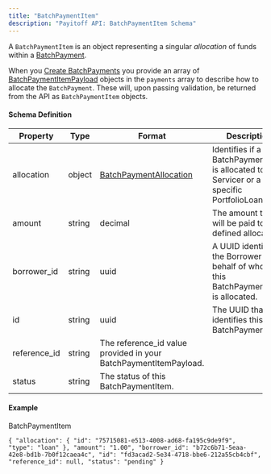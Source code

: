 ```yaml
---
title: "BatchPaymentItem"
description: "Payitoff API: BatchPaymentItem Schema"
---
```


A `BatchPaymentItem` is an object representing a singular _allocation_ of funds within a [BatchPayment](/docs/batch-payment-schema).

When you [Create BatchPayments](/reference/create-batch-payment) you provide an array of [BatchPaymentItemPayload](/docs/batch-payment-payload-schema) objects in the `payments` array to describe how to allocate the `BatchPayment`. These will, upon passing validation, be returned from the API as `BatchPaymentItem` objects.

#### Schema Definition

| Property      | Type   | Format                                                            | Description                                                                              |
| ------------- | ------ | ----------------------------------------------------------------- | ---------------------------------------------------------------------------------------- |
| allocation    | object | [BatchPaymentAllocation](/docs/batch-payment-allocation-schema)   | Identifies if a BatchPaymentItem is allocated to a Servicer or a specific PortfolioLoan. |
| amount        | string | decimal                                                           | The amount that will be paid to the defined allocation.                                  |
| borrower\_id  | string | uuid                                                              | A UUID identifying the Borrower on behalf of whom this BatchPaymentItem is allocated.    |
| id            | string | uuid                                                              | The UUID that identifies this BatchPaymentItem.                                          |
| reference\_id | string | The reference\_id value provided in your BatchPaymentItemPayload. |                                                                                          |
| status        | string | The status of this BatchPaymentItem.                              |                                                                                          |

#### Example

BatchPaymentItem

`{
  "allocation": {
    "id": "75715081-e513-4008-ad68-fa195c9de9f9",
    "type": "loan"
  },
  "amount": "1.00",
  "borrower_id": "b72c6b71-5eaa-42e8-bd1b-7b0f12caea4c",
  "id": "fd3acad2-5e34-4718-bbe6-212a55cb4cbf",
  "reference_id": null,
  "status": "pending"
}
`